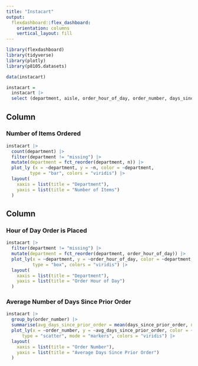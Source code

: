 ```yaml
---
title: "Instacart"
output: 
  flexdashboard::flex_dashboard:
    orientation: columns
    vertical_layout: fill
---
```


```r
library(flexdashboard)
library(tidyverse)
library(plotly)
library(p8105.datasets)
```


```r
data(instacart)
```


```r
instacart = 
  instacart |> 
  select (department, aisle, order_hour_of_day, order_number, days_since_prior_order)
```

Column {data-width=650}
-----------------------------------------------------------------------

### Number of Items Ordered

```r
instacart |> 
  count(department) |> 
  filter(department != "missing") |> 
  mutate(department = fct_reorder(department, n)) |> 
  plot_ly (x = ~department, y = ~n, color = ~department,
         type = "bar", colors = "viridis") |> 
  layout(
    xaxis = list(title = "Department"),   
    yaxis = list(title = "Number of Items") 
  )
```

Column {data-width=350}
-----------------------------------------------------------------------

### Hour of Day Order is Placed

```r
instacart |>
  filter(department != "missing") |> 
  mutate(department = fct_reorder(department, order_hour_of_day)) |>
  plot_ly(x = ~department, y = ~order_hour_of_day, color = ~department,
          type = "box", colors = "viridis") |> 
  layout(
    xaxis = list(title = "Department"),   
    yaxis = list(title = "Order Hour of Day") 
  )
```

### Average Number of Days Since Prior Order

```r
instacart |>
  group_by(order_number) |>
  summarise(avg_days_since_prior_order = mean(days_since_prior_order, na.rm = TRUE)) |> 
  plot_ly(x = ~order_number, y = ~avg_days_since_prior_order, color = ~order_number,
      type = "scatter", mode = "markers", colors = "viridis") |> 
  layout(
    xaxis = list(title = "Order Number"),   
    yaxis = list(title = "Average Days Since Prior Order") 
  )
```



